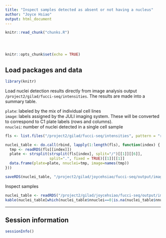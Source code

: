 ```yaml
---
title: "Inspect samples detected as absent or not having a nucleus"
author: "Joyce Hsiao"
output: html_document
---
```



<!-- The file analysis/chunks.R contains chunks that define default settings
shared across the workflowr files. -->
```r
knitr::read_chunk("chunks.R")
```

<!-- Update knitr chunk options -->
```r
```

<!-- Insert the date the file was last updated -->
```r
```

<!-- Insert the code version (Git commit SHA1) if Git repository exists and R
 package git2r is installed -->
```r
```

```r
knitr::opts_chunk$set(echo = TRUE)
```


## Load packages and data 

```r
library(knitr)
```

Load nuclei detection results directly from image analysis output `/project2/gilad/fucci-seq/intensities`. The results are made into a summary table.

`plate`: labeled by the mix of individual cell lines  
`image`: labels assigned by the JULI imaging system. These will be converted to correspond to C1 plate labels (rows and columns).  
`nnuclei`: number of nuclei detected in a single cell sample  

```r
fls <- list.files("/project2/gilad/fucci-seq/intensities", pattern = "rds", full.names = TRUE)

nuclei_table <- do.call(rbind, lapply(1:length(fls), function(index) {
  tmp <- readRDS(fls[[index]])
  plate <- strsplit(strsplit(fls[index], split="/")[[1]][[6]], 
                    split=".", fixed = TRUE)[[1]][[1]]
  data.frame(plate=plate, nnuclei=tmp, image=names(tmp))
}))

saveRDS(nuclei_table, "/project2/gilad/joycehsiao/fucci-seq/output/image-qc.rds")
```

Inspect samples

```r
nuclei_table <- readRDS("/project2/gilad/joycehsiao/fucci-seq/output/image-qc.rds")
kable(nuclei_table[which(nuclei_table$nnuclei==0|is.na(nuclei_table$nnuclei)),])
```


---

## Session information

```r
sessionInfo()
```

